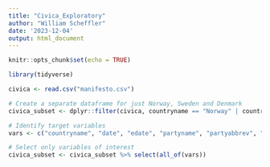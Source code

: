 ```yaml
---
title: "Civica_Exploratory"
author: "William Scheffler"
date: '2023-12-04'
output: html_document
---
```


```r
knitr::opts_chunk$set(echo = TRUE)
```

```r
library(tidyverse)

civica <- read.csv("manifesto.csv")

# Create a separate dataframe for just Norway, Sweden and Denmark
civica_subset <- dplyr::filter(civica, countryname == "Norway" | countryname == "Sweden" | countryname == "Denmark")

# Identify target variables
vars <- c("countryname", "date", "edate", "partyname", "partyabbrev", "per108", "per110", "per601", "per607", "per608", "per7062", "per601_2", "per602_2", "per607_2", "per608_2")

# Select only variables of interest
civica_subset <- civica_subset %>% select(all_of(vars))
```
